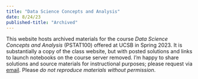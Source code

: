 ```yaml
---
title: "Data Science Concepts and Analysis"
date: 8/24/23
published-title: "Archived"
---
```


This website hosts archived materials for the course *Data Science Concepts and Analysis* (PSTAT100) offered at UCSB in Spring 2023. It is substantially a copy of the class website, but with posted solutions and links to launch notebooks on the course server removed. I'm happy to share solutions and source materials for instructional purposes; please request via [email](mailto:truiz01@calpoly.edu). Please *do not reproduce materials without permission*.
